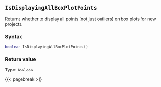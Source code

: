 ## `IsDisplayingAllBoxPlotPoints`

Returns whether to display all points (not just outliers) on box plots for new projects.

### Syntax {-}

``` .lua
boolean IsDisplayingAllBoxPlotPoints()
```


### Return value {-}

Type: `boolean`


{{< pagebreak >}}